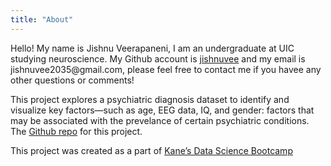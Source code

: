 ```yaml
---
title: "About"
---
```


Hello! My name is Jishnu Veerapaneni, I am an undergraduate at UIC studying neuroscience. My Github account is [jishnuvee](https://github.com/jishnuvee) and my email is jishnuvee2035@gmail.com, please feel free to contact me if you havee any other questions or comments! 

This project explores a psychiatric diagnosis dataset to identify and visualize key factors—such as age, EEG data, IQ, and gender: factors that may be associated with the prevelance of certain psychiatric conditions. The [Github repo](https://github.com/jishnuvee/Psychiatric-diagnosis)  for this project. 

This project was created as a part of [Kane's Data Science Bootcamp](https://bootcamp.davidkane.info/)
